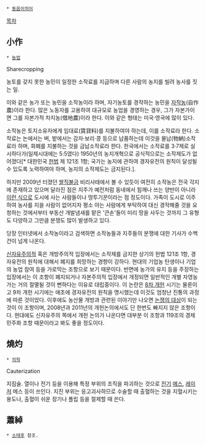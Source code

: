  * [[동음이의어]]
[[목차]]
== 小作 ==
 * [[농업]]
Sharecropping

농토를 갖지 못한 농민이 일정한 소작료를 지급하며 다른 사람의 농지를 빌려 농사를 짓는 일. 

이와 같은 농가 또는 농민을 소작농이라 하며, 자기농토를 경작하는 농민을 [[자작]]농(自作農)이라 한다. 많은 노동자를 고용하여 대규모로 농업을 경영하는 경우, 그가 자본가이면 그를 자본가적 차지농(借地農)이라 한다. 이와 같은 형태는 미국·영국에 많이 있다. 

소작농은 토지소유자에게 임대료(賃貸料)를 지불하여야 하는데, 이를 소작료라 한다. 소작료는 논에서는 벼, 밭에서는 감자·보리·콩 등으로 납품하는데 이것을 물납(物納)소작료라 하며, 화폐를 지불하는 것을 금납소작료라 한다. 한국에서는 소작료를 3·7제로 실시하다가(일제시대에는 5:5였다) 1950년의 농지개혁으로 공식적으로는 소작제도가 없어졌다[* 대한민국 [[헌법]] 제 121조 1항; 국가는 농지에 관하여 경자유전의 원칙이 달성될 수 있도록 노력하여야 하며, 농지의 소작제도는 금지된다.]. 

하지만 2009년 터졌던 [[쌀직불금]] 비리사태에서 볼 수 있듯이 여전히 소작농은 전국 각지에 존재하고 있으며 달라진 점은 지주가 예전처럼 동네에서 힘깨나 쓰는 양반이 아니라 [http://news.naver.com/main/read.nhn?mode=LS2D&mid=sec&sid1=101&sid2=263&oid=022&aid=0002368865 이런 식으로] 도시에 사는 사람들이나 땅투기꾼이라는 점 정도이다. 가족이 도시로 이주하여 농사를 지을 사람이 없어지자 평소 아는 사람에게 부탁하여 대신 경작해줄 것을 요청하는 것에서부터 부동산 개발냄새를 맡은 '큰손'들이 미리 땅을 사두는 것까지 그 유형도 다양하고 그만큼 분쟁도 많이 발생하고 있다. 

당장 인터넷에서 소작농이라고 검색하면 소작농들과 지주들의 분쟁에 대한 기사가 수백건이 넘게 나온다.

[[신자유주의]]적 혹은 개방주의적 입장에서는 소작제를 금지한 상기의 헌법 121조 1항, 경자유전의 원칙에 대해서 폐지를 희망하는 경향이 강하다. 현대의 기업농 탄생이나 기업의 농업 참여 등을 가로막는 조항으로 보기 때문이다. 반면에 농가의 유지 등을 주장하는 입장에서는 이 조항이 폐지되거나 자본주의적 입장에서 개정되면 일반적인 개별 자영농가는 거의 절멸될 것이 뻔하다는 이유로 대립중이다. 이 논란은 [http://newslibrary.naver.com/viewer/index.nhn?articleId=1980021500329201004&edtNo=2&printCount=1&publishDate=1980-02-15&officeId=00032&pageNo=1&printNo=10577&publishType=00020/ 8차 개헌] 시기는 물론이고 9차 개헌 시기에는 애초에 경자유전의 원칙을 명시했는데 이것도 엄청난 진통의 과정에 따른 것이었다. 이후에도 농산물 개방과 관련된 이야기만 나오면 [http://newslibrary.naver.com/viewer/index.nhn?articleId=1993121700289107001&edtNo=5&printCount=1&publishDate=1993-12-17&officeId=00028&pageNo=7&printNo=1762&publishType=00010/ 논쟁의 대상]이 되는 것이 이 조항이며, 2008년과 2011년의 개헌논의에서도 단 한번도 빠지지 않은 조항이다. 현대에도 신자유주의 쪽에서 개헌 논의가 나온다면 대부분 이 조항과 119조의 경제민주화 조항 때문이라고 봐도 좋을 정도이다. 

== 燒灼 ==
 * [[의학]]
Cauterization

지짐술. 열이나 전기 등을 이용해 특정 부위의 조직을 파괴하는 것으로 [[전기]] [[메스]], [[레이저]] 메스 등이 쓰인다. 지진 부위는 응고괴사하므로 수술할 때 출혈하는 것을 지혈시키는 용도나, 출혈이 쉬운 장기나 폴립 등을 절제할 때 쓴다.

== 蕭綽 == 
 * [[소태후]] 참조.
